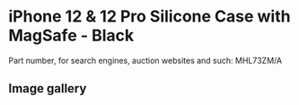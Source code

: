
# iPhone 12 & 12 Pro Silicone Case with MagSafe - Black

Part number, for search engines, auction websites and such: MHL73ZM/A

## Image gallery

<div style={{ width: "768px" }}>
  <GalleryComponent
    images={[
      {
        original: "/everysource/MHL73.webp",
        thumbnail: "/everypreview/MHL73.webp",
      },
      {
        original: "/everysource/MHL73_AV01.webp",
        thumbnail: "/everypreview/MHL73_AV01.webp",
      },
      {
        original: "/everysource/MHL73_AV02.webp",
        thumbnail: "/everypreview/MHL73_AV02.webp",
      },
      {
        original: "/everysource/MHL73_AV03.webp",
        thumbnail: "/everypreview/MHL73_AV03.webp",
      },
      {
        original: "/everysource/MHL73_AV04.webp",
        thumbnail: "/everypreview/MHL73_AV04.webp",
      },
      {
        original: "/everysource/MHL73_AV05.webp",
        thumbnail: "/everypreview/MHL73_AV05.webp",
      },
      {
        original: "/everysource/MHL73_AV06.webp",
        thumbnail: "/everypreview/MHL73_AV06.webp",
      },
      {
        original: "/everysource/MHL73_AV07.webp",
        thumbnail: "/everypreview/MHL73_AV07.webp",
      },
      {
        original: "/everysource/MHL73_AV08.webp",
        thumbnail: "/everypreview/MHL73_AV08.webp",
      },
      {
        original: "/everysource/MHL73_AV09.webp",
        thumbnail: "/everypreview/MHL73_AV09.webp",
      },
      {
        original: "/everysource/MHL73_AV10.webp",
        thumbnail: "/everypreview/MHL73_AV10.webp",
      }
    ]}
  />
</div>